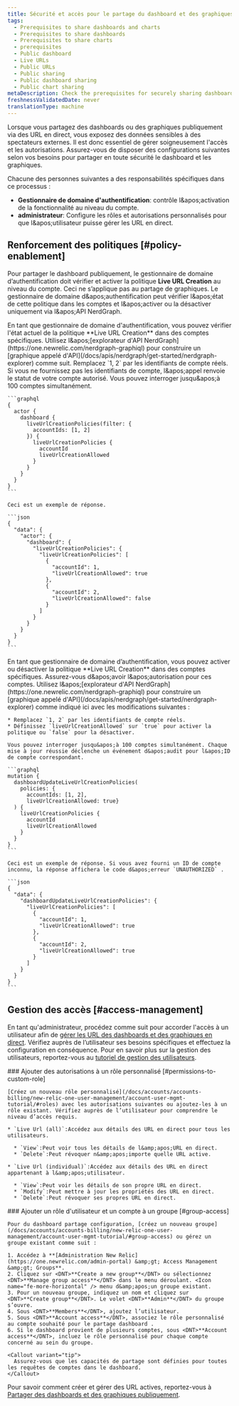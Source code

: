 ```yaml
---
title: Sécurité et accès pour le partage du dashboard et des graphiques
tags:
  - Prerequisites to share dashboards and charts
  - Prerequisites to share dashboards
  - Prerequisites to share charts
  - prerequisites
  - Public dashboard
  - Live URLs
  - Public URLs
  - Public sharing
  - Public dashboard sharing
  - Public chart sharing
metaDescription: Check the prerequisites for securely sharing dashboards and charts publicly.
freshnessValidatedDate: never
translationType: machine
---
```


Lorsque vous partagez des dashboards ou des graphiques publiquement via des URL en direct, vous exposez des données sensibles à des spectateurs externes. Il est donc essentiel de gérer soigneusement l&apos;accès et les autorisations. Assurez-vous de disposer des configurations suivantes selon vos besoins pour partager en toute sécurité le dashboard et les graphiques.

Chacune des personnes suivantes a des responsabilités spécifiques dans ce processus :

* **Gestionnaire de domaine d&apos;authentification**: contrôle l&amp;apos;activation de la fonctionnalité au niveau du compte.
* **administrateur**: Configure les rôles et autorisations personnalisés pour que l&amp;apos;utilisateur puisse gérer les URL en direct.

## Renforcement des politiques [#policy-enablement]

Pour partager le dashboard publiquement, le gestionnaire de domaine d’authentification doit vérifier et activer la politique <DNT>**Live URL Creation**</DNT> au niveau du compte. Ceci ne s’applique pas au partage de graphiques. Le gestionnaire de domaine d&amp;apos;authentification peut vérifier l&amp;apos;état de cette politique dans les comptes et l&amp;apos;activer ou la désactiver uniquement via l&amp;apos;API NerdGraph.

<CollapserGroup>
  <Collapser id="check-policy-status" title="Vérifier l'état de la politique de création d'URL en direct dans les comptes">
    En tant que gestionnaire de domaine d&apos;authentification, vous pouvez vérifier l&apos;état actuel de la politique <DNT>**Live URL Creation**</DNT> dans des comptes spécifiques. Utilisez l&amp;apos;[explorateur d&apos;API NerdGraph](https://one.newrelic.com/nerdgraph-graphiql) pour construire un [graphique appelé d&apos;API](/docs/apis/nerdgraph/get-started/nerdgraph-explorer) comme suit. Remplacez `1, 2` par les identifiants de compte réels. Si vous ne fournissez pas les identifiants de compte, l&amp;apos;appel renvoie le statut de votre compte autorisé. Vous pouvez interroger jusqu&amp;apos;à 100 comptes simultanément.

    ```graphql
    {
      actor {
        dashboard {
          liveUrlCreationPolicies(filter: {
            accountIds: [1, 2]
          }) {
            liveUrlCreationPolicies {
              accountId
              liveUrlCreationAllowed          
            }
          }
        }
      }
    }
    ```

    Ceci est un exemple de réponse.

    ```json
    {
      "data": {
        "actor": {
          "dashboard": {
            "liveUrlCreationPolicies": {
              "liveUrlCreationPolicies": [
                {
                  "accountId": 1,
                  "liveUrlCreationAllowed": true
                },
                {
                  "accountId": 2,
                  "liveUrlCreationAllowed": false
                }
              ]
            }
          }
        }
      }
    }
    ```
  </Collapser>

  <Collapser id="enable-disable-policy" title="Activer ou désactiver la politique de création d'URL en direct dans les comptes">
    En tant que gestionnaire de domaine d’authentification, vous pouvez activer ou désactiver la politique <DNT>**Live URL Creation**</DNT> dans des comptes spécifiques. Assurez-vous d&amp;apos;avoir l&amp;apos;autorisation pour ces comptes. Utilisez l&amp;apos;[explorateur d&apos;API NerdGraph](https://one.newrelic.com/nerdgraph-graphiql) pour construire un [graphique appelé d&apos;API](/docs/apis/nerdgraph/get-started/nerdgraph-explorer) comme indiqué ici avec les modifications suivantes :

    * Remplacez `1, 2` par les identifiants de compte réels.
    * Définissez `liveUrlCreationAllowed` sur `true` pour activer la politique ou `false` pour la désactiver.

    Vous pouvez interroger jusqu&apos;à 100 comptes simultanément. Chaque mise à jour réussie déclenche un événement d&apos;audit pour l&apos;ID de compte correspondant.

    ```graphql
    mutation {
      dashboardUpdateLiveUrlCreationPolicies(
        policies: {
          accountIds: [1, 2], 
          liveUrlCreationAllowed: true}
      ) {
        liveUrlCreationPolicies {
          accountId
          liveUrlCreationAllowed
        }
      }
    }
    ```

    Ceci est un exemple de réponse. Si vous avez fourni un ID de compte inconnu, la réponse affichera le code d&apos;erreur `UNAUTHORIZED` .

    ```json
    {
      "data": {
        "dashboardUpdateLiveUrlCreationPolicies": {
          "liveUrlCreationPolicies": [
            {
              "accountId": 1,
              "liveUrlCreationAllowed": true
            },
            {
              "accountId": 2,
              "liveUrlCreationAllowed": true
            }
          ]
        }
      }
    }
    ```
  </Collapser>
</CollapserGroup>

## Gestion des accès [#access-management]

En tant qu&apos;administrateur, procédez comme suit pour accorder l&apos;accès à un utilisateur afin de [gérer les URL des dashboards et des graphiques en direct](/docs/query-your-data/explore-query-data/dashboards/share-charts-dashboards-externally/#dashboard). Vérifiez auprès de l’utilisateur ses besoins spécifiques et effectuez la configuration en conséquence. Pour en savoir plus sur la gestion des utilisateurs, reportez-vous au [tutoriel de gestion des utilisateurs](/docs/accounts/accounts-billing/new-relic-one-user-management/account-user-mgmt-tutorial/).

<Steps>
  <Step>
    ### Ajouter des autorisations à un rôle personnalisé [#permissions-to-custom-role]

    [Créez un nouveau rôle personnalisé](/docs/accounts/accounts-billing/new-relic-one-user-management/account-user-mgmt-tutorial/#roles) avec les autorisations suivantes ou ajoutez-les à un rôle existant. Vérifiez auprès de l’utilisateur pour comprendre le niveau d’accès requis.

    * `Live Url (all)`:Accédez aux détails des URL en direct pour tous les utilisateurs.

      * `View`:Peut voir tous les détails de l&amp;apos;URL en direct.
      * `Delete`:Peut révoquer n&amp;apos;importe quelle URL active.

    * `Live Url (individual)`:Accédez aux détails des URL en direct appartenant à l&amp;apos;utilisateur.

      * `View`:Peut voir les détails de son propre URL en direct.
      * `Modify`:Peut mettre à jour les propriétés des URL en direct.
      * `Delete`:Peut révoquer ses propres URL en direct.
  </Step>

  <Step>
    ### Ajouter un rôle d&apos;utilisateur et un compte à un groupe [#group-access]

    Pour du dashboard partage configuration, [créez un nouveau groupe](/docs/accounts/accounts-billing/new-relic-one-user-management/account-user-mgmt-tutorial/#group-access) ou gérez un groupe existant comme suit :

    1. Accédez à **[Administration New Relic](https://one.newrelic.com/admin-portal) &amp;gt; Access Management &amp;gt; Groups**.
    2. Cliquez sur <DNT>**Create a new group**</DNT> ou sélectionnez <DNT>**Manage group access**</DNT> dans le menu déroulant. <Icon name="fe-more-horizontal" /> menu d&amp;apos;un groupe existant.
    3. Pour un nouveau groupe, indiquez un nom et cliquez sur <DNT>**Create group**</DNT>. Le volet <DNT>**Admin**</DNT> du groupe s’ouvre.
    4. Sous <DNT>**Members**</DNT>, ajoutez l’utilisateur.
    5. Sous <DNT>**Account access**</DNT>, associez le rôle personnalisé au compte souhaité pour le partage dashboard .
    6. Si le dashboard provient de plusieurs comptes, sous <DNT>**Account access**</DNT>, incluez le rôle personnalisé pour chaque compte concerné au sein du groupe.

    <Callout variant="tip">
      Assurez-vous que les capacités de partage sont définies pour toutes les requêtes de comptes dans le dashboard.
    </Callout>
  </Step>
</Steps>

Pour savoir comment créer et gérer des URL actives, reportez-vous à [Partager des dashboards et des graphiques publiquement](/docs/query-your-data/explore-query-data/dashboards/share-charts-dashboards-externally/#dashboard).